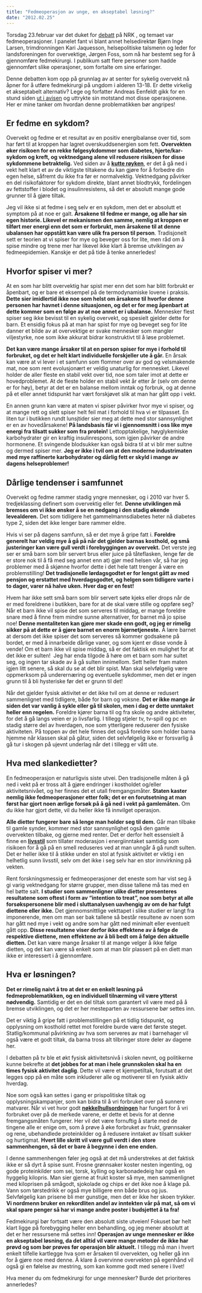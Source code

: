 ```yaml
---
title: "Fedmeoperasjon av unge, en akseptabel løsning?"
date: "2012.02.25"
---
```


Torsdag 23.februar var det duket for [debatt](http://www.nrk.no/nett-tv/klipp/829251/) på NRK , og temaet var fedmeoperasjoner. I panelet fant vi blant annet helsedirektør Bjørn Inge Larsen, trimdronningen Kari Jaquesson, helsepolitiske talsmenn og leder for landsforeningen for overvektige, Jørgen Foss, som nå har bestemt seg for å gjennomføre fedmekirurgi. I publikum satt flere personer som hadde gjennomført slike operasjoner, som fortalte om sine erfaringer.

Denne debatten kom opp på grunnlag av at senter for sykelig overvekt nå åpner for å utføre fedmekirurgi på ungdom i alderen 13-18. Er dette virkelig et akseptabelt alternativ? Lege og forfatter Andreas Eenfeldt gikk for en stund siden [ut i avisen](http://sprek.bt.no/sprek/--Lavkarbo-er-svaret-15175.html) og uttrykte sin motstand mot disse operasjonene. Her er mine tanker om hvordan denne problematikken bør angripes!

## Er fedme en sykdom?

Overvekt og fedme er et resultat av en positiv energibalanse over tid, som har ført til at kroppen har lagret overskuddsenergien som fett. **Overvekten øker risikoen for en rekke følgesykdommer som diabetes, hjerte/kar-sykdom og kreft, og vektnedgang alene vil redusere risikoen for disse sykdommene betraktelig.** Ved siden av å [**kutte røyken**](brokenlink/stump-royken/), er det å gå ned i vekt helt klart et av de viktigste tiltakene du kan gjøre for å forbedre din egen helse, såfremt du ikke fra før er normalvektig. Vektnedgang påvirker en del risikofaktorer for sykdom direkte, blant annet blodtrykk, fordelingen av fettstoffer i blodet og insulinresistens, så det er absolutt mange gode grunner til å gjøre tiltak.

Jeg vil ikke si at fedme i seg selv er en sykdom, men det er absolutt et symptom på at noe er galt. **Årsakene til fedme er mange, og alle har sin egen historie. Likevel er mekanismen den samme, nemlig at kroppen er tilført mer energi enn det som er forbrukt, men årsakene til at denne ubalansen har oppstått kan være ulik fra person til person**. Tradisjonelt sett er teorien at vi spiser for mye og beveger oss for lite, men råd om å spise mindre og trene mer har likevel ikke klart å bremse utviklingen av fedmeepidemien. Kanskje er det på tide å tenke annerledes!

## Hvorfor spiser vi mer?

At en som har blitt overvektig har spist mer enn det som har blitt forbrukt er åpenbart, og er bare et eksempel på de termodynamiske lovene i praksis. **Dette sier imidlertid ikke noe som helst om årsakene til hvorfor denne personen har havnet i denne situasjonen, og det er for meg åpenbart at dette kommer som en følge av at noe annet er i ubalanse.** Mennesker flest spiser seg ikke bevisst til en sykelig overvekt, og spesielt gjelder dette for barn. Et ensidig fokus på at man har spist for mye og beveget seg for lite danner et bilde av at overvektige er svake mennesker som mangler viljestyrke, noe som ikke akkurat bidrar konstruktivt til å løse problemet.

**Det kan være mange årsaker til at en person spiser for mye i forhold til forbruket, og det er helt klart individuelle forskjeller ute å går.** En årsak kan være at vi lever i et samfunn som flommer over av god og velsmakende mat, noe som rent evolusjonært er veldig unaturlig for mennesket. Likevel holder de aller fleste en stabil vekt over tid, noe som taler imot at dette er hovedproblemet. At de fleste holder en stabil vekt år etter år (selv om denne er for høy), betyr at det er en balanse mellom inntak og forbruk, og at denne på et eller annet tidspunkt har vært forskjøvet slik at man har gått opp i vekt.

En annen grunn kan være at maten vi spiser påvirker hvor mye vi spiser, og at mange rett og slett spiser helt feil mat i forhold til hva vi er tilpasset. En liten tur i butikken rundt lunsjtider sier meg at dette med stor sannsynlighet er en av hovedårsakene! **På landsbasis får vi i gjennomsnitt i oss like mye energi fra tilsatt sukker som fra protein!** Lettopptakelige, høyglykemiske karbohydrater gir en kraftig insulinrespons, som igjen påvirker de andre hormonene. Et svingende blodsukker kan også bidra til at vi blir mer sultne og dermed spiser mer. **Jeg er ikke i tvil om at den moderne industrimaten med mye raffinerte karbohydrater og dårlig fett er skyld i mange av dagens helseproblemer!**

## Dårlige tendenser i samfunnet

Overvekt og fedme rammer stadig yngre mennesker, og i 2010 var hver 5. tredjeklassing definert som overvektig eller fet. **Denne utviklingen må bremses om vi ikke ønsker å se en nedgang i den stadig økende levealderen.** Det som tidligere het gammelmannsdiabetes heter nå diabetes type 2, siden det ikke lenger bare rammer eldre.

Hvis vi ser på dagens samfunn, så er det mye å gripe fatt i. **Foreldre generelt har veldig mye å gå på når det gjelder barnas kosthold, og små justeringer kan være gull verdt i forebyggingen av overvekt.** Det verste jeg ser er små barn som blir servert brus eller juice på tåteflasken, lenge før de er store nok til å få med seg annet enn at) gjør med helsen vår, så har jeg problemer med å skjønne hvorfor dette i det hele tatt trenger å være en problemstilling! **Det tradisjonelle lørdagsgodtet er for lengst gått av med pensjon og erstattet med hverdagsgodtet, og helgen som tidligere varte i to dager, varer nå halve uken. Hver dag er en fest!**

Hvem har ikke sett små barn som blir servert søte kjeks eller drops når de er med foreldrene i butikken, bare for at de skal være stille og oppføre seg? Når et barn ikke vil spise det som serveres til middag, er mange foreldre snare med å finne frem mindre sunne alternativer, for barnet må jo spise noe! **Denne mentaliteten kan gjøre mer skade enn godt, og jeg er rimelig sikker på at dette er å gjøre barnet en enorm bjørnetjeneste.** Å lære barnet at dersom det ikke spiser det som serveres så kommer godsakene på bordet, er med å innarbeide dårlige vaner, og som kjent er disse vonde å vende! Om et barn ikke vil spise middag, så er det faktisk en mulighet for at det ikke er sulten!  Jeg har enda tilgode å høre om et barn som har sultet seg, og ingen tar skade av å gå sulten innimellom. Sett heller fram maten igjen litt senere, så skal du se at det blir spist. Man skal selvfølgelig være oppmerksom på underernæring og eventuelle sykdommer, men det er ingen grunn til å bli hysteriske før det er grunn til det!

Når det gjelder fysisk aktivitet er det ikke tvil om at denne er redusert sammenlignet med tidligere, både for barn og voksne. **Det er ikke mange år siden det var vanlig å sykle eller gå til skolen, men i dag er dette unntaket heller enn regelen.** Foreldre kjører barna til og fra skole og andre aktiviteter, for det å gå langs veien er jo livsfarlig. I tillegg stjeler tv, tv-spill og pc en stadig større del av hverdagen, noe som ytterligere reduserer den fysiske aktiviteten. På toppen av det hele finnes det også foreldre som holder barna hjemme når klassen skal på gåtur, siden det selvfølgelig ikke er forsvarlig å gå tur i skogen på ujevnt underlag når det i tillegg er vått ute.

## Hva med slankedietter?

En fedmeoperasjon er naturligvis siste utvei. Den tradisjonelle måten å gå ned i vekt på er tross alt å gjøre endringer i kostholdet og/eller aktivitetsnivået, og her finnes det et utall fremgangsmåter. **Staten kaster nemlig ikke fedmeoperasjoner etter folk; det er en forutsetning at man først har gjort noen ærlige forsøk på å gå ned i vekt på gamlemåten.** Om du ikke har gjort dette, vil du heller ikke få innvilget operasjon.

**Alle dietter fungerer bare så lenge man holder seg til dem.** Går man tilbake til gamle synder, kommer med stor sannsynlighet også den gamle overvekten tilbake, og gjerne med renter. Det er derfor helt essensielt å finne en [**livsstil**](brokenlink/diett-eller-livsstilsendring/) som tillater moderasjon i energiinntaket samtidig som risikoen for å gå på en smell reduseres ved at man unngår å gå rundt sulten. Det er heller ikke til å stikke under en stol at fysisk aktivitet er viktig i en helhetlig sunn livsstil, selv om det ikke i seg selv har en stor innvirkning på vekten.

Rent forskningsmessig er fedmeoperasjoner det eneste som har vist seg å gi varig vektnedgang for større grupper, men disse tallene må tas med en hel bøtte salt. **I studier som sammenligner ulike dietter presenteres resultatene som oftest i form av "intention to treat", noe som betyr at alle forsøkspersonene blir med i sluttanalysen uavhengig av om de har fulgt diettene eller ikke.** Det gjennomsnittlige vekttapet i slike studier er langt fra imponerende, men om man ser bak tallene så består resultene av noen som har gått ned mye i vekt og andre som har gått ned minimalt eller eventuelt gått opp. **Disse resultatene viser derfor ikke effektene av å følge de respektive diettene, men effektene av å bli bedt om å følge den aktuelle dietten.** Det kan være mange årsaker til at mange velger å ikke følge dietten, og det kan være så enkelt som at man blir plassert på en diett man ikke er interessert i å gjennomføre.

## Hva er løsningen?

**Det er rimelig naivt å tro at det er en enkelt løsning på fedmeproblematikken, og en individuell tilnærming vil være ytterst nødvendig.** Samtidig er det en del tiltak som garantert vil være med på å bremse utviklingen, og det er her mesteparten av ressursene bør settes inn.

Det er viktig å gripe fatt i problemstillingen på et tidlig tidspunkt, og opplysning om kosthold rettet mot foreldre burde være det første steget. Statlig/kommunal påvirkning av hva som serveres av mat i barnehager vil også være et godt tiltak, da barna tross alt tilbringer store deler av dagene her.

I debatten på tv ble et økt fysisk aktivitetsnivå i skolen nevnt, og politikerne kunne bekrefte at **det jobbes for at man i hele grunnskolen skal ha en times fysisk aktivitet daglig**. Dette vil være et kjempetiltak, forutsatt at det legges opp på en måte som inkluderer alle og motiverer til en fysisk aktiv hverdag.

Noe som også kan settes i gang er prispolitiske tiltak og opplysningskampanjer, som kan bidra til å vri forbruket over på sunnere matvarer. Når vi vet hvor godt [**nøkkelhullsordningen**](brokenlink/nokkelhull-bare-tull/) har fungert for å vri forbruket over på de merkede varene, er dette et bevis for at denne fremgangsmåten fungerer. Her vil det være fornuftig å starte med de tingene alle er enige om, som å prøve å øke forbruket av frukt, grønnsaker og rene, ubehandlede proteinkilder og å redusere inntaket av tilsatt sukker og hurtigmat. **Hvert lille skritt vil være gull verdt i den store sammenhengen, så det er bare å begynne i den ene enden.**

I denne sammenhengen føler jeg også at det må understrekes at det faktisk ikke er så dyrt å spise sunt. Frosne grønnsaker koster nesten ingenting, og gode proteinkilder som sei, torsk, kylling og karbonadedeig har også en hyggelig kilopris. Man sier gjerne at frukt koster så mye, men sammenlignet med kiloprisen på smågodt, sjokolade og chips er det ikke noe å klage på. Vann som tørstedrikk er også mye billigere enn både brus og jus. Selvfølgelig kan prisene bli mer gunstige, men det er ikke her skoen trykker. **Vi nordmenn bruker en rekordliten andel av inntekten vår på mat, så om vi skal spare penger så har vi mange andre poster i budsjettet å ta fra!**

Fedmekirurgi bør fortsatt være den absolutt siste utveien! Fokuset bør helt klart ligge på forebygging heller enn behandling, og jeg mener absolutt at det er her ressursene må settes inn! **Operasjon av unge mennesker er ikke en akseptabel løsning, da det alltid vil være mange metoder de ikke har prøvd og som bør prøves før operasjon blir aktuelt.** I tillegg må man i hvert enkelt tilfelle kartlegge hva som er årsaken til overvekten, og heller gå inn for å gjøre noe med denne. Å klare å overvinne overvekten på egenhånd vil også gi en følelse av mestring, som kan komme godt med senere i livet!

Hva mener du om fedmekirurgi for unge mennesker? Burde det prioriteres annerledes?
